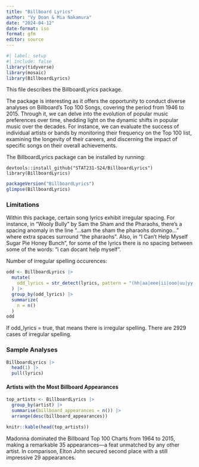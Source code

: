 ```yaml
---
title: "Billboard Lyrics"
author: "Vy Doan & Mia Nakamura"
date: "2024-04-12"
date-format: iso
format: gfm
editor: source
---
```


```r
#| label: setup
#| include: false
library(tidyverse)
library(mosaic)
library(BillboardLyrics)
```

This file describes the BillboardLyrics package.

The package is interesting as it offers the opportunity to conduct diverse analyses on Billboard's Top 100 Songs, covering the period from 1946 to 2015. Through it, we can delve into the evolution of popular music preferences over time, shedding light on the dynamic shifts in popular music over the decades. For instance, we can evaluate the success of individual artists or bands by monitoring their frequency on the Top 100 list, examining the longevity of their careers, and discerning the impact of specific songs on their overall achievements.

The BillboardLyrics package can be installed by running:

```
devtools::install_github("STAT231-S24/BillboardLyrics")
library(BillboardLyrics)
```

```r
packageVersion("BillboardLyrics")
glimpse(BillboardLyrics)
```

### **Limitations**

Within this package, certain song lyrics exhibit irregular spacing. For instance, in "Wooly Bully" by Sam the Sham and the Pharaohs, there's a spacing anomaly in the line "...sam the sham the pharaohs domingo..." where extra spaces surround "the pharaohs". Also, in "I Can't Help Myself Sugar Pie Honey Bunch", for some of the lyrics there is no spacing between some of the words: "i can docant help myself".

Number of irregular spelling occurences: 

```r

odd <- BillboardLyrics |>
  mutate(
    odd_lyrics = str_detect(lyrics, pattern = "(hh|aa|eee|ii|ooo|uu|yy|sss)"),
  ) |>
  group_by(odd_lyrics) |>
  summarize(
    n = n()
  )
odd

```

If odd_lyrics = true, that means there is irregular spelling. There are 2929 cases of irregular spelling. 

### **Sample Analyses**

```r
BillboardLyrics |>
  head(1) |>
  pull(lyrics)
```

#### Artists with the Most Billboard Appearances

```r
top_artists <- BillboardLyrics |>
  group_by(artist) |>
  summarise(billboard_appearances = n()) |>
  arrange(desc(billboard_appearances))

knitr::kable(head(top_artists))
```

Madonna dominated the Billboard Top 100 Charts from 1964 to 2015, making a remarkable 35 appearances—a feat unmatched by any other artist. In comparison, Elton John secured second place with a still impressive 29 appearances.


